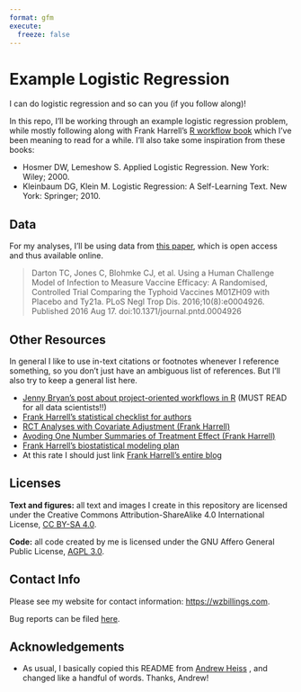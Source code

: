 ```yaml
---
format: gfm
execute: 
  freeze: false
---
```


<!-- This file is generated by README.qmd, please edit that instead. -->

# Example Logistic Regression
I can do logistic regression and so can you (if you follow along)!

In this repo, I'll be working through an example logistic regression problem,
while mostly following along with Frank Harrell's [R workflow book](https://hbiostat.org/rflow/)
which I've been meaning to read for a while. I'll also take some inspiration from these books:

* Hosmer DW, Lemeshow S. Applied Logistic Regression. New York: Wiley; 2000. 
* Kleinbaum DG, Klein M. Logistic Regression: A Self-Learning Text. New York: Springer; 2010.

## Data

For my analyses, I'll be using data from [this paper](https://www.ncbi.nlm.nih.gov/pmc/articles/PMC4988630/), which is open access and thus available online.

> Darton TC, Jones C, Blohmke CJ, et al. Using a Human Challenge Model of Infection to Measure Vaccine Efficacy: A Randomised, Controlled Trial Comparing the Typhoid Vaccines M01ZH09 with Placebo and Ty21a. PLoS Negl Trop Dis. 2016;10(8):e0004926. Published 2016 Aug 17. doi:10.1371/journal.pntd.0004926

## Other Resources

In general I like to use in-text citations or footnotes whenever I reference something, so you don't
just have an ambiguous list of references. But I'll also try to keep a general list here.

* [Jenny Bryan's post about project-oriented workflows in R](https://www.tidyverse.org/blog/2017/12/workflow-vs-script/) (MUST READ for
all data scientists!!)
* [Frank Harrell's statistical checklist for authors](https://discourse.datamethods.org/t/author-checklist/3407)
* [RCT Analyses with Covariate Adjustment (Frank Harrell)](https://www.fharrell.com/post/covadj/)
* [Avoding One Number Summaries of Treatment Effect (Frank Harrell)](https://www.fharrell.com/post/rdist/)
* [Frank Harrell's biostatistical modeling plan](https://www.fharrell.com/post/modplan/)
* At this rate I should just link [Frank Harrell's entire blog](https://fharrell.com/post)

## Licenses

**Text and figures:** all text and images I create in this repository
are licensed under the Creative Commons Attribution-ShareAlike 4.0
International License, [CC BY-SA
4.0](https://creativecommons.org/licenses/by-sa/4.0/).

**Code:** all code created by me is licensed under the GNU Affero
General Public License, [AGPL 3.0](LICENSE).

## Contact Info

Please see my website for contact information: <https://wzbillings.com>.

Bug reports can be filed
[here](https://github.com/wzbillings/Ex-Log-Reg/issues).

## Acknowledgements

- As usual, I basically copied this README from [Andrew
  Heiss](https://github.com/andrewheiss/testy-turtle/blob/main/README.qmd/)
  , and changed like a handful of words. Thanks, Andrew!

<!-- END OF FILE -->

